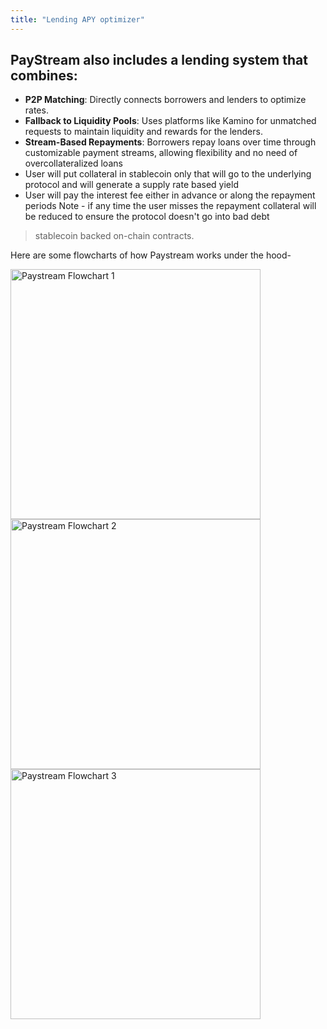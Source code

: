 ```yaml
---
title: "Lending APY optimizer"
---
```


## PayStream also includes a lending system that combines:

- **P2P Matching**: Directly connects borrowers and lenders to optimize rates.
- **Fallback to Liquidity Pools**: Uses platforms like Kamino for unmatched requests to maintain liquidity and rewards for the lenders.
- **Stream-Based Repayments**: Borrowers repay loans over time through customizable payment streams, allowing flexibility and no need of overcollateralized loans
- User will put collateral in stablecoin only that will go to the underlying protocol and will generate a supply rate based yield
- User will pay the interest fee either in advance or along the repayment periods Note - if any time the user misses the repayment collateral will be reduced to ensure the protocol doesn't go into bad debt

> stablecoin backed on-chain contracts.

Here are some flowcharts of how Paystream works under the hood-

<img src="/images/flowchart-1.webp" alt="Paystream Flowchart 1" width="400" />
<img src="/images/flowchart-2.webp" alt="Paystream Flowchart 2" width="400" />
<img src="/images/flowchart-3.webp" alt="Paystream Flowchart 3" width="400" />

